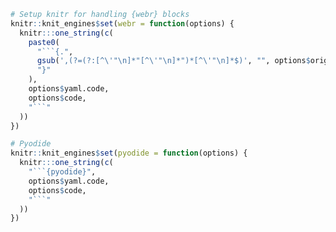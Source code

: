 ```r
# Setup knitr for handling {webr} blocks
knitr::knit_engines$set(webr = function(options) {
  knitr:::one_string(c(
    paste0(
      "```{.",
      gsub(',(?=(?:[^\'"\n]*"[^\'"\n]*")*[^\'"\n]*$)', "", options$original.params.src, perl = TRUE),
      "}"
    ),
    options$yaml.code,
    options$code,
    "```"
  ))
})

# Pyodide
knitr::knit_engines$set(pyodide = function(options) {
  knitr:::one_string(c(
    "```{pyodide}",
    options$yaml.code,
    options$code,
    "```"
  ))
})
```
